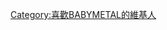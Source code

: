 {{Userbox
|border-c = #999999
|border-s = 1
|id-c = black
|id-s = 10
|id-fc = red
|info-c = black
|info-s = 10
|info-fc = red
|id = [[File:Babymetal at 2015 GQ Men of the Year ceremony.jpg|80px]]
|info= 這個用戶是<br>'''[[BABYMETAL|<span style="color:red;">BABYMETAL</span>]]'''的教徒。
}}
[[Category:喜歡BABYMETAL的維基人]]